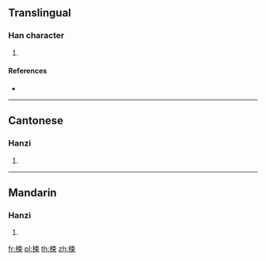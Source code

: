==Translingual==

===Han character===
{{Han char|rn=75|rad=木|as=07|sn=11|four=45996|canj=DDL|ids=⿰木束}}

# {{defn|Han|sort=木07}}

====References====
* {{Han ref|kx=0527.240|dkj=14824|dj=0916.170|hdz=21211.010|uh=6880|ud=26752|bh=D5C7|bd=54727}}

----

==Cantonese==

===Hanzi===
{{yue-hanzi|jyut=[[saak3]]|y=saak3}}

# {{defn|lang=yue|sort=木07}}

----

==Mandarin==

===Hanzi===
{{cmn-hanzi|pin=[[sù]] ([[su4]])|wg=su<sup>4</sup>}}

# {{defn|lang=cmn|sort=木07}}

[[fr:梀]]
[[pl:梀]]
[[th:梀]]
[[zh:梀]]